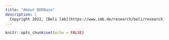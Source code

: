 ```yaml
---
title: "About DDRBase"
description: |
  Copyright 2022, [Beli lab](https://www.imb.de/research/beli/research).
---
```


```r
knitr::opts_chunk$set(echo = FALSE)
```

